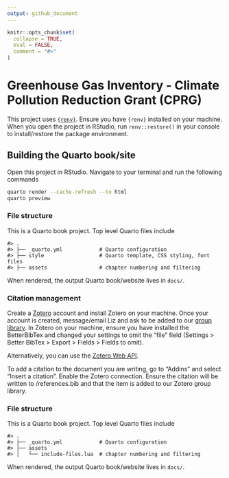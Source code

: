 ```yaml
---
output: github_document
---
```


<!-- README.md is generated from README.Rmd. Please edit that file -->

```r
knitr::opts_chunk$set(
  collapse = TRUE,
  eval = FALSE,
  comment = "#>"
)
```

# Greenhouse Gas Inventory - Climate Pollution Reduction Grant (CPRG)

<!-- badges: start -->
<!-- badges: end -->

This project uses [`{renv}`](https://rstudio.github.io/renv/index.html). Ensure you have `{renv}` installed on your machine. When you open the project in RStudio, run `renv::restore()` in your console to install/restore the package environment.


## Building the Quarto book/site

Open this project in RStudio. Navigate to your terminal and run the following commands

```sh
quarto render --cache-refresh --to html
quarto preview
```

### File structure

This is a Quarto book project. Top level Quarto files include

```
#> .
#> ├── _quarto.yml            # Quarto configuration
#> ├── style                  # Quarto template, CSS styling, font files
#> ├── assets                 # chapter numbering and filtering
```

When rendered, the output Quarto book/website lives in `docs/`. 


### Citation management

Create a [Zotero](https://www.zotero.org/) account and install Zotero on your machine. Once your account is created, message/email Liz and ask to be added to our [group library](https://www.zotero.org/groups/5318360/metcouncil-cprg-ghg/library). In Zotero on your machine, ensure you have installed the BetterBibTex and changed your settings to omit the "file" field (Settings > Better BibTex > Export > Fields > Fields to omit).

Alternatively, you can use the [Zotero Web API](https://quarto.org/docs/visual-editor/technical.html#zotero-web-api). 

To add a citation to the document you are writing, go to "Addins" and select "Insert a citation". Enable the Zotero connection. Ensure the citation will be written to /references.bib and that the item is added to our Zotero group library. 

### File structure

This is a Quarto book project. Top level Quarto files include

```
#> .
#> ├── _quarto.yml            # Quarto configuration
#> ├── assets
#> │   └── include-files.lua  # chapter numbering and filtering
```

When rendered, the output Quarto book/website lives in `docs/`. 
